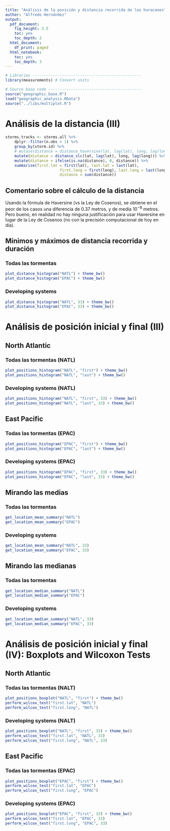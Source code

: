 ```yaml
---
title: "Análisis de la posición y distancia recorrida de los huracanes"
author: "Alfredo Hernández"
output:
  pdf_document: 
    fig_height: 3.5
    toc: yes
    toc_depth: 2
  html_document:
    df_print: paged
  html_notebook: 
    toc: yes
    toc_depth: 3
---
```


```r
# Libraries ------------------------------------------------
library(measurements) # Convert units

# Source base code -----------------------------------------
source("geographic_base.R")
load("geographic_analysis.RData")
source("../libs/multiplot.R")
```

\newpage

# Análisis de la distancia (III)

```r
storms.tracks <- storms.all %>%
	dplyr::filter(n.obs > 1) %>% 
	group_by(storm.id) %>%
	# mutate(distance = distance_haversine(lat, lag(lat), long, lag(long))) %>%
	mutate(distance = distance_slc(lat, lag(lat), long, lag(long))) %>%
	mutate(distance = ifelse(is.na(distance), 0, distance)) %>%
	summarise(first.lat = first(lat), last.lat = last(lat),
						first.long = first(long), last.long = last(long),
						distance = sum(distance))
```

## Comentario sobre el cálculo de la distancia

Usando la fórmula de Haversine (vs la Ley de Cosenos), se obtiene en el peor de los casos una diferencia de 0.37 metros, y de media $10^{-8}$ metros. Pero bueno, en realidad no hay ninguna justificación para usar Haversine en lugar de la Ley de Cosenos (no con la precisión computacional de hoy en día).

## Mínimos y máximos de distancia recorrida y duración

### Todas las tormentas
```r
plot_distance_histogram("NATL") + theme_bw()
plot_distance_histogram("EPAC") + theme_bw()
```

### Developing systems
```r
plot_distance_histogram("NATL", 33) + theme_bw()
plot_distance_histogram("EPAC", 33) + theme_bw()
```

\newpage

# Análisis de posición inicial y final (III)

## North Atlantic

### Todas las tormentas (NATL)
```r
plot_positions_histogram("NATL", "first") + theme_bw()
plot_positions_histogram("NATL", "last") + theme_bw()
```

### Developing systems (NATL)
```r
plot_positions_histogram("NATL", "first", 33) + theme_bw()
plot_positions_histogram("NATL", "last", 33) + theme_bw()
```

\newpage

## East Pacific

### Todas las tormentas (EPAC)
```r
plot_positions_histogram("EPAC", "first") + theme_bw()
plot_positions_histogram("EPAC", "last") + theme_bw()
```

### Developing systems (EPAC)
```r
plot_positions_histogram("EPAC", "first", 33) + theme_bw()
plot_positions_histogram("EPAC", "last", 33) + theme_bw()
```


\newpage

## Mirando las medias

### Todas las tormentas
```r
get_location_mean_summary("NATL")
get_location_mean_summary("EPAC")
```

### Developing systems
```r
get_location_mean_summary("NATL", 33)
get_location_mean_summary("EPAC", 33)
```

## Mirando las medianas

### Todas las tormentas
```r
get_location_median_summary("NATL")
get_location_median_summary("EPAC")
```

### Developing systems
```r
get_location_median_summary("NATL", 33)
get_location_median_summary("EPAC", 33)
```


\newpage

# Análisis de posición inicial y final (IV): Boxplots and Wilcoxon Tests

## North Atlantic

### Todas las tormentas (NALT)
```r
plot_positions_boxplot("NATL", "first") + theme_bw()
perform_wilcox_test("first.lat", "NATL")
perform_wilcox_test("first.long", "NATL")
```

\newpage

### Developing systems (NALT)
```r
plot_positions_boxplot("NATL", "first", 33) + theme_bw()
perform_wilcox_test("first.lat", "NATL", 33)
perform_wilcox_test("first.long", "NATL", 33)
```

\newpage

## East Pacific

### Todas las tormentas (EPAC)
```r
plot_positions_boxplot("EPAC", "first") + theme_bw()
perform_wilcox_test("first.lat", "EPAC")
perform_wilcox_test("first.long", "EPAC")
```

\newpage

### Developing systems (EPAC)
```r
plot_positions_boxplot("EPAC", "first", 33) + theme_bw()
perform_wilcox_test("first.lat", "EPAC", 33)
perform_wilcox_test("first.long", "EPAC", 33)
```
